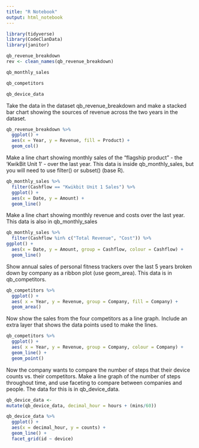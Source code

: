 ```yaml
---
title: "R Notebook"
output: html_notebook
---
```


```r
library(tidyverse)
library(CodeClanData)
library(janitor)
```

```r
qb_revenue_breakdown
rev <- clean_names(qb_revenue_breakdown)
```

```r
qb_monthly_sales
```
```r
qb_competitors
```

```r
qb_device_data
```
Take the data in the dataset qb_revenue_breakdown and make a stacked bar chart showing the sources of revenue across the two years in the dataset.
```r
qb_revenue_breakdown %>% 
  ggplot() +
  aes(x = Year, y = Revenue, fill = Product) +
  geom_col()
```
Make a line chart showing monthly sales of the “flagship product” - the ‘KwikBit Unit 1’ - over the last year. This data is inside qb_monthly_sales, but you will need to use filter() or subset() (base R).
```r
qb_monthly_sales %>% 
  filter(Cashflow == "Kwikbit Unit 1 Sales") %>% 
  ggplot() +
  aes(x = Date, y = Amount) +
  geom_line()
```

Make a line chart showing monthly revenue and costs over the last year. This data is also in qb_monthly_sales
```r
qb_monthly_sales %>% 
  filter(Cashflow %in% c("Total Revenue", "Cost")) %>% 
ggplot() +
  aes(x = Date, y = Amount, group = Cashflow, colour = Cashflow) +
  geom_line()
```

Show annual sales of personal fitness trackers over the last 5 years broken down by company as a ribbon plot (use geom_area). This data is in qb_competitors.

```r
qb_competitors %>% 
  ggplot() +
  aes( x = Year, y = Revenue, group = Company, fill = Company) +
  geom_area()
```

Now show the sales from the four competitors as a line graph. Include an extra layer that shows the data points used to make the lines.

```r
qb_competitors %>% 
  ggplot() +
  aes( x = Year, y = Revenue, group = Company, colour = Company) +
  geom_line() +
  geom_point()
```

Now the company wants to compare the number of steps that their device counts vs. their competitors. Make a line graph of the number of steps throughout time, and use faceting to compare between companies and people. The data for this is in qb_device_data.

```r
qb_device_data <- 
mutate(qb_device_data, decimal_hour = hours + (mins/60))

qb_device_data %>% 
  ggplot() +
  aes(x = decimal_hour, y = counts) +
  geom_line() +
  facet_grid(id ~ device)
```

